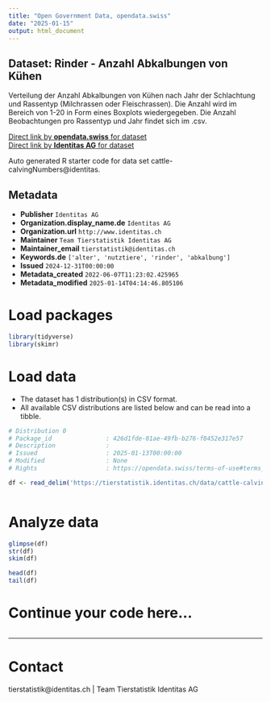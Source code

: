 ```yaml
---
title: "Open Government Data, opendata.swiss"
date: "2025-01-15"
output: html_document
---
```


## Dataset: Rinder - Anzahl Abkalbungen von Kühen

Verteilung der Anzahl Abkalbungen von Kühen nach Jahr der Schlachtung und Rassentyp (Milchrassen oder Fleischrassen). Die Anzahl wird im Bereich von 1-20 in Form eines Boxplots wiedergegeben. Die Anzahl Beobachtungen pro Rassentyp und Jahr findet sich im .csv.

[Direct link by **opendata.swiss** for dataset](https://opendata.swiss/de/dataset/rinder-anzahl-abkalbungen-von-kuhen)<br>
[Direct link by **Identitas AG** for dataset](https://tierstatistik.identitas.ch/)

Auto generated R starter code for data set cattle-calvingNumbers@identitas.

## Metadata

- **Publisher** `Identitas AG`
- **Organization.display_name.de** `Identitas AG`
- **Organization.url** `http://www.identitas.ch`
- **Maintainer** `Team Tierstatistik Identitas AG`
- **Maintainer_email** `tierstatistik@identitas.ch`
- **Keywords.de** `['alter', 'nutztiere', 'rinder', 'abkalbung']`
- **Issued** `2024-12-31T00:00:00`
- **Metadata_created** `2022-06-07T11:23:02.425965`
- **Metadata_modified** `2025-01-14T04:14:46.805106`


# Load packages

```r

library(tidyverse)
library(skimr)

```

# Load data

-   The dataset has 1 distribution(s) in CSV format.
-   All available CSV distributions are listed below and can be read into a tibble.

```r

# Distribution 0
# Package_id               : 426d1fde-01ae-49fb-b276-f8452e317e57
# Description              : 
# Issued                   : 2025-01-13T00:00:00
# Modified                 : None
# Rights                   : https://opendata.swiss/terms-of-use#terms_by

df <- read_delim('https://tierstatistik.identitas.ch/data/cattle-calvingNumbers.csv')



```

# Analyze data

```r

glimpse(df)
str(df)
skim(df)

head(df)
tail(df)

```

# Continue your code here...

```r

```

------------------------------------------------------------------------

# Contact

tierstatistik@identitas.ch | Team Tierstatistik Identitas AG

